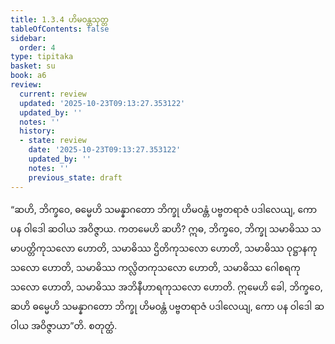 ```yaml
---
title: 1.3.4 ဟိမဝန္တသုတ္တ
tableOfContents: false
sidebar:
  order: 4
type: tipitaka
basket: su
book: a6
review:
  current: review
  updated: '2025-10-23T09:13:27.353122'
  updated_by: ''
  notes: ''
  history:
  - state: review
    date: '2025-10-23T09:13:27.353122'
    updated_by: ''
    notes: ''
    previous_state: draft
---
```



<ReviewStatus review={frontmatter.review} showDetails={true} />

<HypothesisAnnotation frontmatter={frontmatter} />

<DynamicBreadcrumb />

<Division number="24" book="a6" e="ch" v="16" p="275">

<Paragraph number="148" book="a6">
“ဆဟိ, ဘိက္ခဝေ, ဓမ္မေဟိ သမန္နာဂတော ဘိက္ခု ဟိမဝန္တံ ပဗ္ဗတရာဇံ ပဒါလေယျ, ကော ပန ဝါဒေါ ဆဝါယ အဝိဇ္ဇာယ. ကတမေဟိ ဆဟိ? ဣဓ, ဘိက္ခဝေ, ဘိက္ခု သမာဓိဿ သမာပတ္တိကုသလော ဟောတိ, သမာဓိဿ ဌိတိကုသလော ဟောတိ, သမာဓိဿ ဝုဋ္ဌာနကုသလော ဟောတိ, သမာဓိဿ ကလ္လိတကုသလော ဟောတိ, သမာဓိဿ ဂေါစရကုသလော ဟောတိ, သမာဓိဿ အဘိနီဟာရကုသလော ဟောတိ. ဣမေဟိ ခေါ, ဘိက္ခဝေ, ဆဟိ ဓမ္မေဟိ သမန္နာဂတော ဘိက္ခု ဟိမဝန္တံ ပဗ္ဗတရာဇံ ပဒါလေယျ, ကော ပန ဝါဒေါ ဆဝါယ အဝိဇ္ဇာယာ”တိ.

</Paragraph>
</Division>

<Paragraph number="149" type="center" book="a6">
စတုတ္ထံ.
</Paragraph>